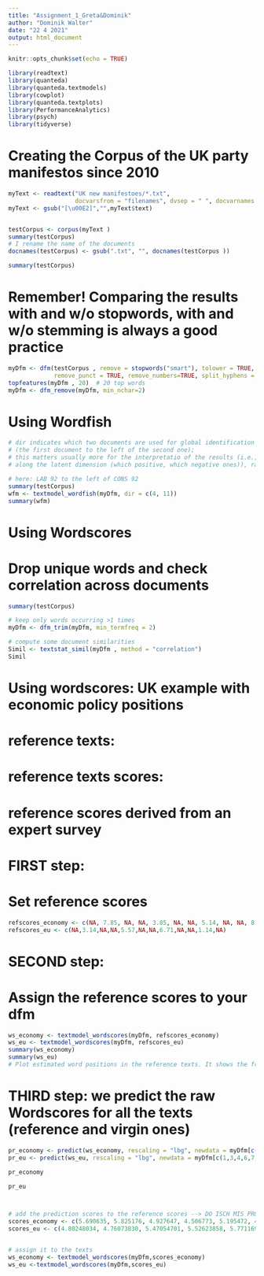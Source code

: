 ```yaml
---
title: "Assignment_1_Greta&Dominik"
author: "Dominik Walter"
date: "22 4 2021"
output: html_document
---
```


```r
knitr::opts_chunk$set(echo = TRUE)
```

```r
library(readtext)
library(quanteda)
library(quanteda.textmodels)
library(cowplot)
library(quanteda.textplots)
library(PerformanceAnalytics)
library(psych)
library(tidyverse)

```


#########################################################################
#########################################################################
# Creating the Corpus of the UK party manifestos since 2010
#########################################################################
#########################################################################
```r
myText <- readtext("UK new manifestoes/*.txt", 
                   docvarsfrom = "filenames", dvsep = " ", docvarnames = c("Party", "Year"))
myText <- gsub("[\u00E2]","",myText$text) 


testCorpus <- corpus(myText )
summary(testCorpus)
# I rename the name of the documents
docnames(testCorpus) <- gsub(".txt", "", docnames(testCorpus ))

summary(testCorpus)
```

#####################
# Remember! Comparing the results with and w/o stopwords, with and w/o stemming is always a good practice
#####################
```r
myDfm <- dfm(testCorpus , remove = stopwords("smart"), tolower = TRUE, stem = TRUE,
             remove_punct = TRUE, remove_numbers=TRUE, split_hyphens = TRUE)
topfeatures(myDfm , 20)  # 20 top words
myDfm <- dfm_remove(myDfm, min_nchar=2)
```
#########################################################################
#########################################################################
# Using Wordfish 
#########################################################################
#########################################################################
```r

# dir indicates which two documents are used for global identification purposes 
# (the first document to the left of the second one); 
# this matters usually more for the interpretatio of the results (i.e., for the direction of the scores 
# along the latent dimension (which positive, which negative ones)), rather than for the estimation per-se

# here: LAB 92 to the left of CONS 92
summary(testCorpus)
wfm <- textmodel_wordfish(myDfm, dir = c(4, 11))
summary(wfm)

```
# Using Wordscores
#########################################################################
#########################################################################

#########################################################################
#########################################################################
# Drop unique words and check correlation across documents 
#########################################################################
#########################################################################

```r
summary(testCorpus)

# keep only words occurring >1 times
myDfm <- dfm_trim(myDfm, min_termfreq = 2)

# compute some document similarities
Simil <- textstat_simil(myDfm , method = "correlation")
Simil

```


#########################################################################
#########################################################################
# Using wordscores: UK example with economic policy positions 
#########################################################################
#########################################################################

# reference texts:
# reference texts scores:
# reference scores derived from an expert survey

###############
# FIRST step:
# Set reference scores 
###############

```r
refscores_economy <- c(NA, 7.85, NA, NA, 3.85, NA, NA, 5.14, NA, NA, 8.57, NA)
refscores_eu <- c(NA,3.14,NA,NA,5.57,NA,NA,6.71,NA,NA,1.14,NA)
```


###############
# SECOND step: 
# Assign the reference scores to your dfm
###############
```r
ws_economy <- textmodel_wordscores(myDfm, refscores_economy)
ws_eu <- textmodel_wordscores(myDfm, refscores_eu)
summary(ws_economy)
summary(ws_eu) 
# Plot estimated word positions in the reference texts. It shows the frequency vs. the word-score


```


###############
# THIRD step: we predict the raw Wordscores for all the texts (reference and virgin ones)
###############
```r



pr_economy <- predict(ws_economy, rescaling = "lbg", newdata = myDfm[c(1,3,4,6,7,9,10,12), ])
pr_eu <- predict(ws_eu, rescaling = "lbg", newdata = myDfm[c(1,3,4,6,7,9,10,12), ])

pr_economy

pr_eu



# add the prediction scores to the reference scores --> DO ISCH MIS PROBLEM VILICHT WEISCH DU MEH@ GRETA
scores_economy <- c(5.690635, 5.825176, 4.927647, 4.506773, 5.195472, 4.940397, 9.907417, 9.905901)
scores_eu <- c(4.80248034, 4.76073830, 5.47054701, 5.52623858, 5.77116977, 6.43145194, 0.37347041, 0.02879203 )


# assign it to the texts
ws_economy <- textmodel_wordscores(myDfm,scores_economy)
ws_eu <-textmodel_wordscores(myDfm,scores_eu)
```



